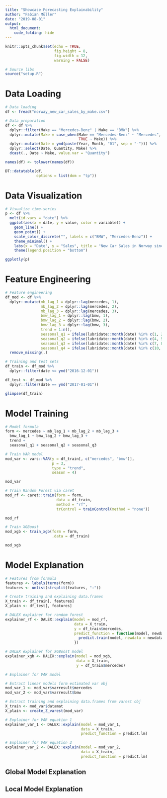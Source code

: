 ```yaml
---
title: "Showcase Forecasting Explainability"
author: "Fabian Müller"
date: "2019-08-01"
output: 
  html_document:
    code_folding: hide
---
```


```r
knitr::opts_chunk$set(echo = TRUE,
                      fig.height = 8,
                      fig.width = 12,
                      warning = FALSE)

# Source libs
source("setup.R")
```

# Data Loading

```r
# Data loading
df <- fread("norway_new_car_sales_by_make.csv")

# Data preparation
df <- df %>% 
  dplyr::filter(Make == "Mercedes-Benz" | Make == "BMW") %>% 
  dplyr::mutate(Make = case_when(Make == "Mercedes-Benz" ~ "Mercedes",
                                 TRUE ~ Make)) %>% 
  dplyr::mutate(Date = ymd(paste(Year, Month, "01", sep = "-"))) %>% 
  dplyr::select(Date, Quantity, Make) %>% 
  dcast(., Date ~ Make, value.var = "Quantity")

names(df) <- tolower(names(df))

DT::datatable(df,
              options = list(dom = "tp"))
```

# Data Visualization

```r

# Visualize time-series
p <- df %>% 
  melt(id.vars = "date") %>% 
  ggplot(aes(x = date, y = value, color = variable)) + 
    geom_line() + 
    geom_point() + 
    scale_color_discrete("", labels = c("BMW", "Mercedes-Benz")) + 
    theme_minimal() + 
    labs(x = "Date", y = "Sales", title = "New Car Sales in Norway since 2007") + 
    theme(legend.position = "bottom")

ggplotly(p)
```

# Feature Engineering

```r
# Feature engineering
df_mod <- df %>% 
  dplyr::mutate(mb_lag_1 = dplyr::lag(mercedes, 1),
                mb_lag_2 = dplyr::lag(mercedes, 2),
                mb_lag_3 = dplyr::lag(mercedes, 3),
                bmw_lag_1 = dplyr::lag(bmw, 1),
                bmw_lag_2 = dplyr::lag(bmw, 2),
                bmw_lag_3 = dplyr::lag(bmw, 3),
                trend = 1:n(),
                seasonal_q1 = ifelse(lubridate::month(date) %in% c(1, 2, 3), 1, 0),
                seasonal_q2 = ifelse(lubridate::month(date) %in% c(4, 5, 6), 1, 0),
                seasonal_q3 = ifelse(lubridate::month(date) %in% c(7, 8, 9), 1, 0),
                seasonal_q4 = ifelse(lubridate::month(date) %in% c(10, 11, 12), 1, 0)) %>% 
  remove_missing(.)

# Training and test sets
df_train <- df_mod %>% 
  dplyr::filter(date <= ymd("2016-12-01"))

df_test <- df_mod %>% 
  dplyr::filter(date == ymd("2017-01-01"))

glimpse(df_train)
```

# Model Training

```r
# Model formula
form <- mercedes ~ mb_lag_1 + mb_lag_2 + mb_lag_3 + 
  bmw_lag_1 + bmw_lag_2 + bmw_lag_3 + 
  trend + 
  seasonal_q1 + seasonal_q2 + seasonal_q3

# Train VAR model
mod_var <- vars::VAR(y = df_train[, c("mercedes", "bmw")], 
                     p = 3,
                     type = "trend",
                     season = 4)

mod_var
```


```r
# Train Random Forest via caret
mod_rf <- caret::train(form = form,
                       data = df_train,
                       method = "rf",
                       trControl = trainControl(method = "none"))

mod_rf
```


```r
# Train XGBoost
mod_xgb <- train_xgb(form = form,
                     .data = df_train)

mod_xgb
```

# Model Explanation

```r

# Features from formula
features <- labels(terms(form))
features <- unlist(strsplit(features, ":"))

# Create training and explaining data.frames
X_train <- df_train[, features]
X_plain <- df_test[, features]

# DALEX explainer for random forest
explainer_rf <- DALEX::explain(model = mod_rf, 
                               data = X_train,
                               y = df_train$mercedes,
                               predict_function = function(model, newdata) {
                                 predict.train(model, newdata = newdata)
                               })

# DALEX explainer for XGBoost model
explainer_xgb <- DALEX::explain(model = mod_xgb,
                                data = X_train,
                                y = df_train$mercedes)

# Explainer for VAR model

# Extract linear models form estimated var obj
mod_var_1 <- mod_var$varresult$mercedes
mod_var_2 <- mod_var$varresult$bmw

# Extract training and explaining data.frames from varest obj
X_train <- mod_var$datamat
X_plain <- create_Z_varest(mod_var)

# Explainer for VAR equation 1
explainer_var_1 <- DALEX::explain(model = mod_var_1,
                                  data = X_train,
                                  predict_function = predict.lm)

# Explainer for VAR equation 2
explainer_var_2 <- DALEX::explain(model = mod_var_2,
                                  data = X_train,
                                  predict_function = predict.lm)

```


## Global Model Explanation

## Local Model Explanation





